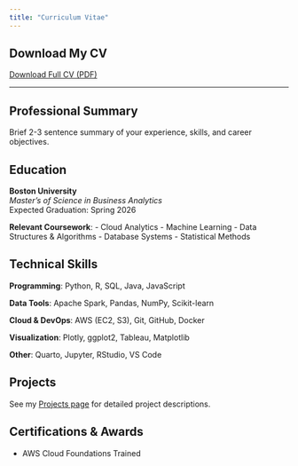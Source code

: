 ```yaml
---
title: "Curriculum Vitae"
---
```


::: {.column-page}

## Download My CV

<a href="files/your-cv.pdf" class="btn btn-primary" download>
  <i class="bi bi-download"></i> Download Full CV (PDF)
</a>

---

## Professional Summary

Brief 2-3 sentence summary of your experience, skills, and career objectives.

## Education

**Boston University**  
*Master's of Science in Business Analytics*  
Expected Graduation: Spring 2026  

**Relevant Coursework**:
- Cloud Analytics
- Machine Learning
- Data Structures & Algorithms
- Database Systems
- Statistical Methods

## Technical Skills

**Programming**: Python, R, SQL, Java, JavaScript

**Data Tools**: Apache Spark, Pandas, NumPy, Scikit-learn

**Cloud & DevOps**: AWS (EC2, S3), Git, GitHub, Docker

**Visualization**: Plotly, ggplot2, Tableau, Matplotlib

**Other**: Quarto, Jupyter, RStudio, VS Code



## Projects

See my [Projects page](projects.qmd) for detailed project descriptions.

## Certifications & Awards

- AWS Cloud Foundations Trained

:::